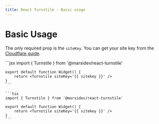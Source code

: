 ```yaml
---
title: React Turnstile - Basic usage
---
```


# Basic Usage

The only required prop is the `siteKey`. You can get your site key from the [Cloudflare guide](https://developers.cloudflare.com/turnstile/get-started/).

<CodeGroup>
  ```jsx
	import { Turnstile } from '@marsidev/react-turnstile'

	export default function Widget() {
		return <Turnstile siteKey='{{ sitekey }}' />
	}
	```

	```tsx
	import { Turnstile } from '@marsidev/react-turnstile'

	export default function Widget() {
		return <Turnstile siteKey='{{ sitekey }}' />
	}
	```
</CodeGroup>

